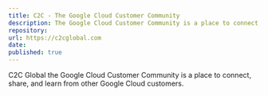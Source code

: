 ```yaml
---
title: C2C - The Google Cloud Customer Community
description: The Google Cloud Customer Community is a place to connect, share, and learn from other Google Cloud customers.
repository: 
url: https://c2cglobal.com
date: 
published: true
---
```


C2C Global the Google Cloud Customer Community is a place to connect, share, and learn from other Google Cloud customers.
